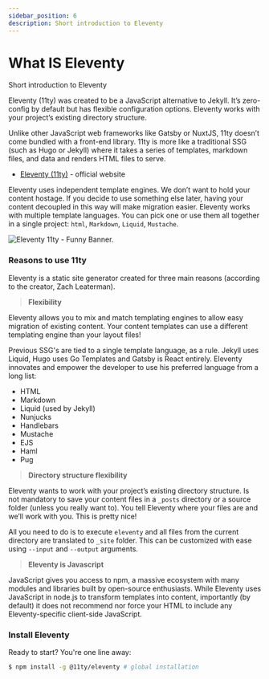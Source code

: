 ```yaml
---
sidebar_position: 6
description: Short introduction to Eleventy
---
```


# What IS Eleventy

<SubHeading>Short introduction to Eleventy</SubHeading>

Eleventy (11ty) was created to be a JavaScript alternative to Jekyll. It’s zero-config by default but has flexible configuration options. Eleventy works with your project’s existing directory structure.

Unlike other JavaScript web frameworks like Gatsby or NuxtJS, 11ty doesn’t come bundled with a front-end library. 11ty is more like a traditional SSG (such as Hugo or Jekyll) where it takes a series of templates, markdown files, and data and renders HTML files to serve.

- [Eleventy (11ty)](https://www.11ty.dev/) - official website&#x20;

Eleventy uses independent template engines. We don’t want to hold your content hostage. If you decide to use something else later, having your content decoupled in this way will make migration easier. Eleventy works with multiple template languages. You can pick one or use them all together in a single project: `html`, `Markdown`, `Liquid`, `Mustache`.

![Eleventy 11ty - Funny Banner.](../../../static/assets/eleventy-11ty-banner.jpg)

### Reasons to use 11ty&#x20;

Eleventy is a static site generator created for three main reasons (according to the creator, Zach Leaterman).

> **Flexibility**&#x20;

Eleventy allows you to mix and match templating engines to allow easy migration of existing content. Your content templates can use a different templating engine than your layout files!

Previous SSG's are tied to a single template language, as a rule. Jekyll uses Liquid, Hugo uses Go Templates and Gatsby is React entirely. Eleventy innovates and empower the developer to use his preferred language from a long list:

- HTML
- Markdown
- Liquid (used by Jekyll)
- Nunjucks
- Handlebars
- Mustache
- EJS
- Haml
- Pug

> **Directory structure flexibility**

Eleventy wants to work with your project’s existing directory structure. Is not mandatory to save your content files in a `_posts` directory or a source folder (unless you really want to). You tell Eleventy where your files are and we’ll work with you. This is pretty nice!

All you need to do is to execute `eleventy` and all files from the current directory are translated to `_site` folder. This can be customized with ease using `--input` and `--output` arguments.

> **Eleventy is Javascript**

JavaScript gives you access to npm, a massive ecosystem with many modules and libraries built by open-source enthusiasts. While Eleventy uses JavaScript in node.js to transform templates into content, importantly (by default) it does not recommend nor force your HTML to include any Eleventy-specific client-side JavaScript.

### Install Eleventy

Ready to start? You're one line away:

```bash
$ npm install -g @11ty/eleventy # global installation
```
